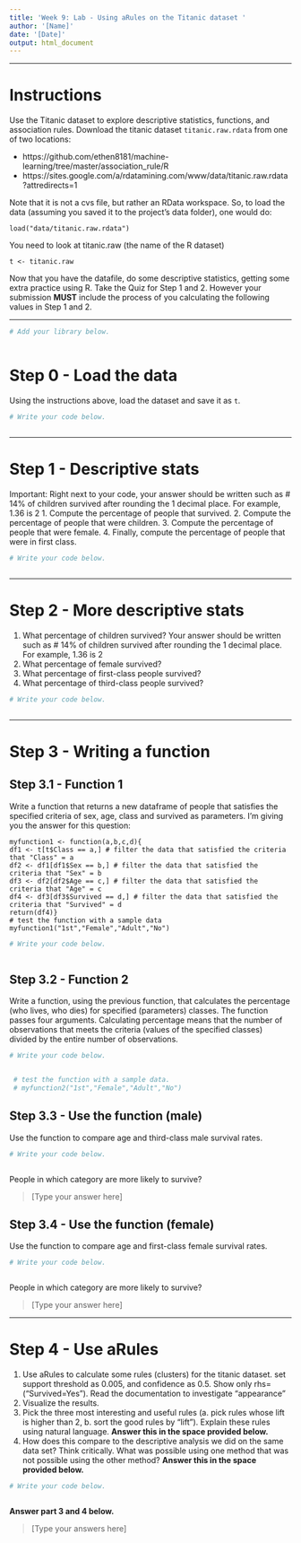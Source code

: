 ```yaml
---
title: 'Week 9: Lab - Using aRules on the Titanic dataset '
author: '[Name]'
date: '[Date]'
output: html_document
---
```


---

# Instructions
Use the Titanic dataset to explore descriptive statistics, functions, and
association rules. Download the titanic dataset `titanic.raw.rdata` from one
of two locations:

- https://github.com/ethen8181/machine-learning/tree/master/association_rule/R
- https://sites.google.com/a/rdatamining.com/www/data/titanic.raw.rdata?attredirects=1
 
Note that it is not a cvs file, but rather an RData workspace. So, to load the 
data (assuming you saved it to the project's data folder), one would do:

``load("data/titanic.raw.rdata")``

You need to look at titanic.raw (the name of the R dataset)

``t <- titanic.raw``

Now that you have the datafile, do some descriptive statistics, getting some 
extra practice using R. Take the Quiz for Step 1 and 2. However your submission 
**MUST** include the process of you calculating the following values in Step 1 and 2.

---

```r
# Add your library below.



```

# Step 0 - Load the data
Using the instructions above, load the dataset and save it as `t`.

```r
# Write your code below.



```
---


# Step 1 - Descriptive stats 
Important: Right next to your code, your answer should be written such as # 14% of children survived after rounding the 1 decimal place. For example, 1.36 is 2 
1. Compute the percentage of people that survived.
2. Compute the percentage of people that were children.
3. Compute the percentage of people that were female.
4. Finally, compute the percentage of people that were in first class.

```r
# Write your code below.



```

---

# Step 2 - More descriptive stats 


1. What percentage of children survived? Your answer should be written such as # 14% of children survived after rounding the 1 decimal place. For example, 1.36 is 2
2. What percentage of female survived?
3. What percentage of first-class people survived?
4. What percentage of third-class people survived?

```r
# Write your code below.



```

---

# Step 3 - Writing a function 

## Step 3.1 - Function 1
Write a function that returns a new dataframe of people that satisfies the 
specified criteria of sex, age, class and survived as parameters. I'm giving you 
the answer for this question:

```
myfunction1 <- function(a,b,c,d){
df1 <- t[t$Class == a,] # filter the data that satisfied the criteria that "Class" = a
df2 <- df1[df1$Sex == b,] # filter the data that satisfied the criteria that "Sex" = b
df3 <- df2[df2$Age == c,] # filter the data that satisfied the criteria that "Age" = c
df4 <- df3[df3$Survived == d,] # filter the data that satisfied the criteria that "Survived" = d
return(df4)}
# test the function with a sample data
myfunction1("1st","Female","Adult","No")
```

```r
# Write your code below.



```

## Step 3.2 - Function 2
Write a function, using the previous function, that calculates the percentage (who lives, who dies) for specified (parameters) classes. The function passes four arguments. Calculating percentage means that the number of observations that meets the criteria (values of the specified classes) divided by the entire number of observations.  


```r
# Write your code below.



```

```r
 # test the function with a sample data. 
 # myfunction2("1st","Female","Adult","No")
```

## Step 3.3 - Use the function (male)
Use the function to compare age and third-class male survival rates. 

```r
# Write your code below.



```
People in which category are more likely to survive? 

> [Type your answer here]


## Step 3.4 - Use the function (female)
Use the function to compare age and first-class female survival rates.

```r
# Write your code below.



```
People in which category are more likely to survive? 

> [Type your answer here]

---

# Step 4 - Use aRules 

1. Use aRules to calculate some rules (clusters) for the titanic dataset. set support threshold as 0.005, and confidence as 0.5. Show only rhs=(“Survived=Yes”). Read the documentation to investigate “appearance”
2. Visualize the results.
3. Pick the three most interesting and useful rules (a. pick rules whose lift is higher than 2, b. sort the good rules by “lift”). Explain these rules using natural language.  **Answer this in the space provided below.**
4. How does this compare to the descriptive analysis we did on the same data set? 
Think critically. What was possible using one method that was not possible using 
the other method? **Answer this in the space provided below.**

```r
# Write your code below.



```

**Answer part 3 and 4 below.**

> [Type your answers here]


